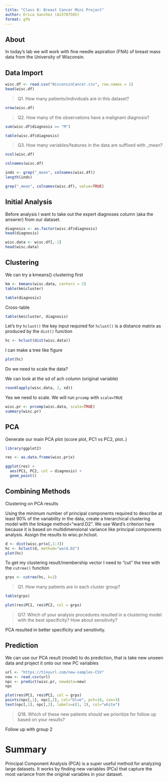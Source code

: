 ```yaml
---
title: "Class 8: Breast Cancer Mini Project"
author: Erica Sanchez (A15787505)
format: gfm
---
```


## About

In today's lab we will work with fine needle aspiration (FNA) of breast mass data from the University of Wisconsin. 

## Data Import

```r
wisc.df <- read.csv("WisconsinCancer.csv", row.names = 1)
head(wisc.df)
```
> Q1. How many patients/individuals are in this dataset? 

```r
nrow(wisc.df)
```

> Q2. How many of the observations have a malignant diagnosis?

```r
sum(wisc.df$diagnosis == "M")
```

```r
table(wisc.df$diagnosis)
```


> Q3. How many variables/features in the data are suffixed with _mean?

```r
ncol(wisc.df)
```

```r
colnames(wisc.df)
```
```r
inds <- grep("_mean", colnames(wisc.df))
length(inds)
```

```r
grep("_mean", colnames(wisc.df), value=TRUE)
```


## Initial Analysis

Before analysis I want to take out the expert diagnoses column (aka the answrer) from our dataset.

```r
diagnosis <- as.factor(wisc.df$diagnosis)
head(diagnosis)
```

```r
wisc.data <- wisc.df[,-1]
head(wisc.data)
```


## Clustering

We can try a kmeans() clustering first

```r
km <- kmeans(wisc.data, centers = 2)
table(km$cluster)
```

```r
table(diagnosis)
```


Cross-table 

```r
table(km$cluster, diagnosis)
```

Let's try `hclust()` the key input required for `hclust()` is a distance matrix as produced by the `dist()` function

```r
hc <- hclust(dist(wisc.data))
```

I can make a tree like figure 

```r
plot(hc)
```

Do we need to scale the data?

We can look at the sd of ach column (original variable)

```r
round(apply(wisc.data, 2, sd))
```

Yes we need to scale. We will run `prcomp` with `scale=TRUE`

```r
wisc.pr <- prcomp(wisc.data, scale=TRUE)
summary(wisc.pr)
```

## PCA

Generate our main PCA plot (score plot, PC1 vs PC2, plot..)

```r
library(ggplot2)

res <- as.data.frame(wisc.pr$x)
```

```r
ggplot(res) +
  aes(PC1, PC2, col = diagnosis) +
  geom_point()
```


## Combining Methods

Clustering on PCA results

Using the minimum number of principal components required to describe at least 90% of the variability in the data, create a hierarchical clustering model with the linkage method="ward.D2". We use Ward’s criterion here because it is based on multidimensional variance like principal components analysis. Assign the results to wisc.pr.hclust.

```r
d <- dist(wisc.pr$x[,1:3])
hc <- hclust(d, method="ward.D2")
plot(hc)
```

To get my clustering result/membership vector I need to "cut" the tree with the `cutree()` function

```r
grps <- cutree(hc, k=2)
```

> Q1. How many patients are in each cluster group?

```r
table(grps)
```

```r
plot(res$PC1, res$PC2, col = grps)
```

> Q17. Which of your analysis procedures resulted in a clustering model with the best specificity? How about sensitivity?

PCA resulted in better specificity and sensitivity.

## Prediction

We can use our PCA result (model) to do prediction, that is take new unseen data and project it onto our new PC variables

```r
url <- "https://tinyurl.com/new-samples-CSV"
new <- read.csv(url)
npc <- predict(wisc.pr, newdata=new)
npc
```

```r
plot(res$PC1, res$PC2, col = grps)
points(npc[,1], npc[,2], col="blue", pch=16, cex=3)
text(npc[,1], npc[,2], labels=c(1, 2), col="white")
```

> Q18. Which of these new patients should we prioritize for follow up based on your results?

Follow up with group 2

# Summary

Principal Component Analysis (PCA) is a super useful method for analyzing large datasets. It works by finding new variables (PCs) that capture the most variance from the original variables in your dataset.
